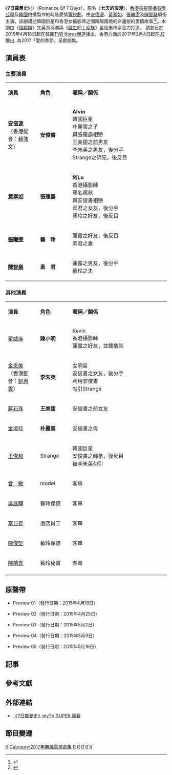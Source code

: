 {{無綫劇集
| 中文劇名= 7日羅曼史 
| 原名= {{lang|ko|7일간의 로맨스}}
| 圖像= [[File:Romance_Of_7_Days.jpg|250px]]
| 製作年份= 2015年2月－4月
| 海外推出日期=2015年4月18日 - 2015年5月16日
| 海外推出國家= {{KOR}}
| J2首播日期=2017年2月4日－2月25日
| J2首播時間=星期六 19:00－20:00（含廣告）
| 監製=[[文英真|文英真]]
| 製作統籌=
| 編審=
| 導演=
| 編劇=[[金信惠|金信惠]]
| 編導=
| 助理編導=
| 集數= 5 (韓國)<br>4 (TVB)
| 劇種= 時裝愛情
| 製作公司= [[香港|香港]][[電視廣播有限公司|電視廣播有限公司]]、<br>[[韓國|韓國]]{{link-ko|韓國中央多元放送|CMB (방송사)|中央多元放送}}
| 外景= {{HK}}、{{KOR}}
| 主演={{nowrap|[[安信源|安信源]]、[[黃翠如|黃翠如]]、[[張曦雯|張曦雯]]、[[陳智燊|陳智燊]]、<br>[[翟威廉|翟威廉]]、[[金恩美|金恩美]]、[[蔣石珠|蔣石珠]]、[[金淑珍|金淑珍]]、<br>[[王俊和|王俊和]]}}
| 網頁=http://programme.tvb.com/drama/romanceof7days
}}

《'''7日羅曼史'''》（{{lang-ko|'''7일간의 로맨스'''}}）（Romance Of 7 Days），原名《'''七天的浪漫'''》，[[香港|香港]][[電視廣播有限公司|電視廣播有限公司]]及[[韓國|韓國]]{{link-ko|韓國中央多元放送|CMB (방송사)|中央多元放送}}拍攝製作的時裝愛情[[電視劇|電視劇]]，由[[安信源|安信源]]、[[黃翠如|黃翠如]]、[[張曦雯|張曦雯]]及[[陳智燊|陳智燊]]領銜主演，該劇講述韓國巨星和香港女攝影師之間跨越國境的命運般的愛情故事<ref>{{Cite web |url=http://www.ihktv.com/qi-tian-di-lang-man.html |title=黃翠如赴韓拍劇《七天的浪漫》與韓國藝人安信源合作 |accessdate=2015-02-28 |archive-date=2015-02-28 |archive-url=https://web.archive.org/web/20150228051411/http://www.ihktv.com/qi-tian-di-lang-man.html |dead-url=no }}</ref><REF>
{{Cite web |url=http://chinese.yonhapnews.co.kr/allheadlines/2015/05/04/0200000000ACK20150504004000881.HTML?input=feed_wikitree |title=“跑男”池锡辰为韩港电视剧《七天的浪漫》演唱OST |accessdate=2015-05-18 |archive-date=2017-01-18 |archive-url=https://web.archive.org/web/20170118061759/http://chinese.yonhapnews.co.kr/allheadlines/2015/05/04/0200000000ACK20150504004000881.HTML?input=feed_wikitree |dead-url=no }}
</REF>。本劇由《[[福熙姐|福熙姐]]》文英真導演與《[[誕生吧！家族|誕生吧！家族]]》金信惠作家合力打造。
該劇已於2015年4月18日起在韓國[[TVB_Korea頻道|TVB Korea頻道]]播出，香港方面於2017年2月4日起在[[J2|J2]]播出, 為2017「愛的季節」呈獻劇集。

== 演員表 ==
=== 主要演員 ===
{|class="wikitable" width="68%"
|- style="background:cornflowerblue; color:white" align=center
|style="width:20%"|'''演員'''||style="width:20%"|'''角色'''||'''暱稱／關係'''
|-
|'''[[安信源|安信源]]'''<br>（香港配音：[[蘇強文|蘇強文]]）||'''安俊書'''||'''Alvin'''<br>韓國巨星<br>朴麗雲之子<br>與張蓮露相戀<br>王美甜之前男友<br>李朱英之男友，後分手<br>Strange之師兄，後反目
|-
|'''[[黃翠如|黃翠如]]'''||'''張蓮露'''||'''阿Lu'''<br>香港攝影師<br>藝名佩秋<br> 與安俊書相戀<br>素君之女友，後分手<br>藝玲之好友，後反目
|-
|'''[[張曦雯|張曦雯]]'''||'''藝　玲'''||蓮露之好友，後反目<br>素君之妻
|-
|'''[[陳智燊|陳智燊]]'''||'''素　君'''||蓮露之男友，後分手<br>藝玲之夫
|}

=== 其他演員 ===
{|class="wikitable" width="68%"
|- style="background:cornflowerblue; color:white" align=center
|style="width:20%"|'''演員'''||style="width:20%"|'''角色'''||'''暱稱／關係'''
|-
|[[翟威廉|翟威廉]]||'''陳小明'''||Kevin<br>香港攝影師<br>蓮露之好友，並鍾情其
|-
|[[金恩美|金恩美]]<br>（香港配音：[[劉惠雲|劉惠雲]]）||'''李朱英'''||女明星<br>安俊書之女友，後分手<br>利用安俊書<br>勾引Strange
|-
|[[蔣石珠|蔣石珠]]||'''王美甜'''||安俊書之前女友
|-
|[[金淑珍|金淑珍]]||'''朴麗雲'''||安俊書之母
|-
|[[王俊和|王俊和]]||Strange||韓國巨星<br>安俊書之師弟，後反目<br/>被李朱英勾引
|-
|[[曾敏|曾　敏]]||model||客串
|-
|[[吳展驊|吳展驊]]|| 藝玲保鏢||客串
|-
|[[李日昇|李日昇]]|| 酒店員工||客串
|-
|[[陳俊堅|陳俊堅]]|| 藝玲保鏢||客串
|-
|[[陳靖雲|陳靖雲]]|| 藝玲秘書||客串
|-
|}

== 原聲帶 ==
*Preview 01（發行日期：2015年4月18日）
{{Tracklist
| writing_credits = 
| music_credits = 
| lyrics_credits = 
| arranger_credits = 
| producer_credits = 
| extra_column = 演唱

| title1 = Green Apple
| note1 = OST Ver.
| extra1 = [[clubsoul|clubsoul]]
| length1 =
}}

*Preview 02（發行日期：2015年4月25日）
{{Tracklist
| writing_credits = 
| music_credits = 
| lyrics_credits = 
| arranger_credits = 
| producer_credits = 
| extra_column = 演唱

| title1 = 爱情很痛
| note1 = 
| extra1 = {{link-ko|徐志岸|서지안}}
| length1 = 
}}

*Preview 03（發行日期：2015年5月2日）
{{Tracklist
| writing_credits = 
| music_credits = 
| lyrics_credits = 
| arranger_credits = 
| producer_credits = 
| extra_column = 演唱

| title1 = 髮卡
| note1 = 
| extra1 = [[池錫辰|池錫辰]]
| length1 = 
}}

*Preview 04（發行日期：2015年5月9日）
{{Tracklist
| writing_credits = 
| music_credits = 
| lyrics_credits = 
| arranger_credits = 
| producer_credits = 
| extra_column = 演唱

| title1 = 别动
| note1 = 
| extra1 = [[Mina|Mina]]
| length1 = 
}}

*Preview 05（發行日期：2015年5月16日）
{{Tracklist
| writing_credits = 
| music_credits = 
| lyrics_credits = 
| arranger_credits = 
| producer_credits = 
| extra_column = 演唱

| title1 = Green apple 
| note1 = 
| extra1 = {{link-ko|BadBosS|배드보스 }}
| length1 = 
}}

==記事 ==

== 參考文獻 ==
{{reflist}}

== 外部連結 ==
*[https://programme.mytvsuper.com/tc/110342 《7日羅曼史》myTV SUPER 回看] {{Wayback|url=https://programme.mytvsuper.com/tc/110342 |date=20210518095405 }}

== 節目變遷 ==
{{電視節目的變遷
| 電視台={{flagicon|South Korea}} 韓國 [[TVB_Korea頻道|TVB Korea頻道]]
| 播放檔次= 週六 晚間8點
| 節目名稱= 七天的浪漫<br />（2015年4月18日 - 2015年5月16日）
| 上一節目= -
| 下一節目= -
}}
{{電視節目的變遷
| 電視台={{HKG}} [[無綫電視|無綫電視]][[J2|J2]]
| 播放檔次= 星期六 19:00－20:00
| 節目名稱= 7日羅曼史<br />（2017年2月4日 - 2017年2月25日）
| 上一節目= 李英愛．幸福歌聲<br />（2017年1月28日）
| 下一節目= [[東京攻略_(無綫電視節目)|東京攻略]]<br />（2017年3月4日 - 2017年4月1日）}}
{{電視節目的變遷
|電視台={{VIE}} [[SCTV9|SCTV9]]
|播放檔次=星期一至五 20:00－21:00
|節目名稱=7日羅曼史 <br/>（2018-07-30 - 2018-08-03）
|上一節目= [[天命_(無綫電視劇)|天命]]<br/>（2018-06-25 - 2018-07-29）
|下一節目= [[特技人_(電視劇)|特技人]]<br/>（2018-08-06 - 2018-09-07）
}}
{{電視節目的變遷
|電視台={{USA}} [[翡翠1台|TVB1]]
|播放檔次=黃金劇場 星期一至五 22:00-23:00 東岸時間 
|節目名稱= [[7日羅曼史|7日羅曼史]] <br> (2019.11.26 - 2019.11.29)
|上一節目= [[特技人_(電視劇)|特技人]] <br>(2019.10.22 - 2019.11.25)
|下一節目= [[白色強人|白色強人]]<br> (2019.12.02 - 2020.01.03)
}}
{{電視節目的變遷
|電視台={{USA}} [[翡翠娛樂台|TVBe]]
|播放檔次=星期一至五 黃金劇場 時段 16:00-17:00
|節目名稱=[[7日羅曼史|7日羅曼史]] <br> (2018.07.30 - 2018.08.02)
|上一節目=[[天命_(無綫電視劇)|天命]]<br/>（2018-06-25 - 2018-07-29）
|下一節目=[[特技人_(電視劇)|特技人]]<br/>（2018-08-06 - 2018-09-07）
}}
{{電視節目的變遷
|電視台={{HKG}} [[無綫電視|無綫電視]][[翡翠台|翡翠台]]
|播放檔次=星期一至日 23:50／23:55－00:55
|節目名稱=[[7日羅曼史|7日羅曼史]]<br>（2021年2月7日－2021年2月10日）
|上一節目=[[城寨英雄|城寨英雄]]<br>（2021年1月10日－2021年2月6日）
|下一節目=大秦賦<br>（2021年2月12日－2021年3月28日）
}}

[[Category:2015年韓國電視劇集|R]]
[[Category:2017年無綫電視劇集|Category:2017年無綫電視劇集]]
[[Category:韓國愛情劇|R]]
[[Category:亞洲合拍劇|R]]
[[Category:異族戀題材電視劇|R]]
[[Category:拍照摄影题材作品|R]]
[[Category:無綫電視愛情劇集|R]]